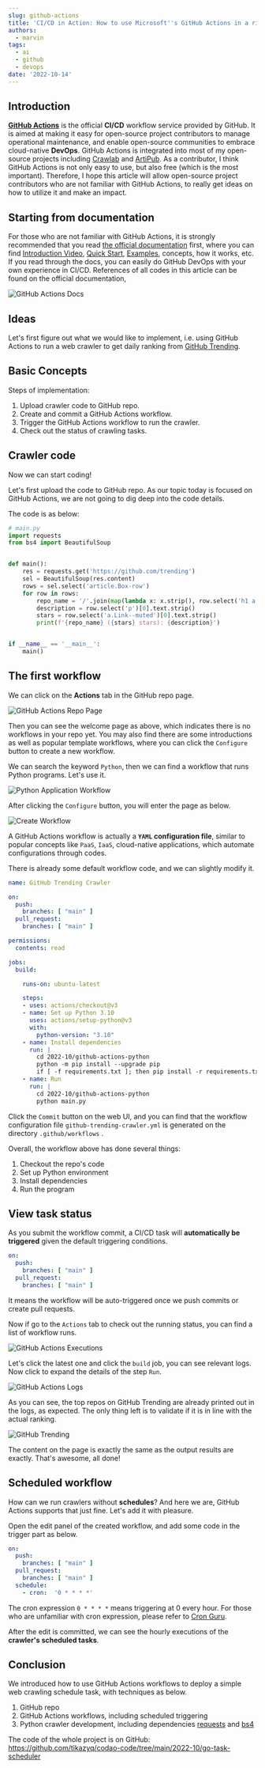 ```yaml
---
slug: github-actions
title: 'CI/CD in Action: How to use Microsoft''s GitHub Actions in a right way?'
authors:
  - marvin
tags:
  - ai
  - github
  - devops
date: '2022-10-14'
---
```

## Introduction

**[GitHub Actions](https://docs.github.com/en/actions)** is the official **CI/CD** workflow service provided by GitHub. It is aimed at making it easy for open-source project contributors to manage operational maintenance, and enable open-source communities to embrace cloud-native **DevOps**. GitHub Actions is integrated into most of my open-source projects including [Crawlab](https://github.com/crawlab-team/crawlab) and [ArtiPub](https://github.com/crawlab-team/artipub). As a contributor, I think GitHub Actions is not only easy to use, but also free (which is the most important). Therefore, I hope this article will allow open-source project contributors who are not familiar with GitHub Actions, to really get ideas on how to utilize it and make an impact.

## Starting from documentation

For those who are not familiar with GitHub Actions, it is strongly recommended that you read [the official documentation](https://docs.github.com/en/actions) first, where you can find [Introduction Video](https://youtu.be/cP0I9w2coGU), [Quick Start](https://docs.github.com/en/actions/quickstart), [Examples](https://docs.github.com/en/actions/examples), concepts, how it works, etc. If you read through the docs, you can easily do GitHub DevOps with your own experience in CI/CD. References of all codes in this article can be found on the official documentation,

![GitHub Actions Docs](https://codao.crawlab.cn/images/2022-10-14-025012.png)

## Ideas

Let's first figure out what we would like to implement, i.e. using GitHub Actions to run a web crawler to get daily ranking from [GitHub Trending](https://github.com/trending).

<!--truncate-->

## Basic Concepts

Steps of implementation:

1. Upload crawler code to GitHub repo.
2. Create and commit a GitHub Actions workflow.
3. Trigger the GitHub Actions workflow to run the crawler.
4. Check out the status of crawling tasks.

## Crawler code

Now we can start coding!

Let's first upload the code to GitHub repo. As our topic today is focused on GitHub Actions, we are not going to dig deep into the code details.

The code is as below:

```python
# main.py
import requests
from bs4 import BeautifulSoup


def main():
    res = requests.get('https://github.com/trending')
    sel = BeautifulSoup(res.content)
    rows = sel.select('article.Box-row')
    for row in rows:
        repo_name = '/'.join(map(lambda x: x.strip(), row.select('h1 a')[0].text.strip().split('/')))
        description = row.select('p')[0].text.strip()
        stars = row.select('a.Link--muted')[0].text.strip()
        print(f'{repo_name} ({stars} stars): {description}')


if __name__ == '__main__':
    main()
```

## The first workflow

We can click on the **Actions** tab in the GitHub repo page.

![GitHub Actions Repo Page](https://codao.crawlab.cn/images/2022-10-14-004737.png)

Then you can see the welcome page as above, which indicates there is no workflows in your repo yet. You may also find there are some introductions as well as popular template workflows, where you can click the `Configure` button to create a new workflow.

We can search the keyword `Python`, then we can find a workflow that runs Python programs. Let's use it.

![Python Application Workflow](https://codao.crawlab.cn/images/2022-10-14-005218.png)

After clicking the `Configure` button, you will enter the page as below.

![Create Workflow](https://codao.crawlab.cn/images/2022-10-14-005350.png)

A GitHub Actions workflow is actually a **`YAML` configuration file**, similar to popular concepts like `PaaS`, `IaaS`, cloud-native applications, which automate configurations through codes.

There is already some default workflow code, and we can slightly modify it.

```yaml
name: GitHub Trending Crawler

on:
  push:
    branches: [ "main" ]
  pull_request:
    branches: [ "main" ]

permissions:
  contents: read

jobs:
  build:

    runs-on: ubuntu-latest

    steps:
    - uses: actions/checkout@v3
    - name: Set up Python 3.10
      uses: actions/setup-python@v3
      with:
        python-version: "3.10"
    - name: Install dependencies
      run: |
        cd 2022-10/github-actions-python
        python -m pip install --upgrade pip
        if [ -f requirements.txt ]; then pip install -r requirements.txt; fi
    - name: Run
      run: |
        cd 2022-10/github-actions-python
        python main.py
```

Click the `Commit` button on the web UI, and you can find that the workflow configuration file  `github-trending-crawler.yml` is generated on the directory  `.github/workflows` .

Overall, the workflow above has done several things:

1. Checkout the repo's code
2. Set up Python environment
3. Install dependencies
4. Run the program

## View task status

As you submit the workflow commit, a CI/CD task will **automatically be triggered** given the default triggering conditions.

```yaml
on:
  push:
    branches: [ "main" ]
  pull_request:
    branches: [ "main" ]
```

It means the workflow will be auto-triggered once we push commits or create pull requests.

Now if go to the `Actions` tab to check out the running status, you can find a list of workflow runs.

![GitHub Actions Executions](https://codao.crawlab.cn/images/2022-10-14-013733.png)

Let's click the latest one and click the `build` job, you can see relevant logs. Now click to expand the details of the step `Run`.

![GitHub Actions Logs](https://codao.crawlab.cn/images/2022-10-14-013913.png)

As you can see, the top repos on GitHub Trending are already printed out in the logs, as expected. The only thing left is to validate if it is in line with the actual ranking.

![GitHub Trending](https://codao.crawlab.cn/images/2022-10-14-014113.png)

The content on the page is exactly the same as the output results are exactly. That's awesome, all done!

## Scheduled workflow

How can we run crawlers without **schedules**? And here we are, GitHub Actions supports that just fine. Let's add it with pleasure.

Open the edit panel of the created workflow, and add some code in the trigger part as below.

```yaml
on:
  push:
    branches: [ "main" ]
  pull_request:
    branches: [ "main" ]
  schedule:
    - cron:  '0 * * * *'
```

The cron expression `0 * * * *` means triggering at 0 every hour. For those who are unfamiliar with cron expression, please refer to  [Cron Guru](https://crontab.guru/).

After the edit is committed, we can see the hourly executions of the **crawler's scheduled tasks**.

## Conclusion

We introduced how to use GitHub Actions workflows to deploy a simple web crawling schedule task, with techniques as below.

1. GitHub repo
2. GitHub Actions workflows, including scheduled triggering
3. Python crawler development, including dependencies [requests](https://pypi.org/project/requests/) and [bs4](https://pypi.org/project/bs4/)

The code of the whole project is on GitHub: https://github.com/tikazyq/codao-code/tree/main/2022-10/go-task-scheduler
